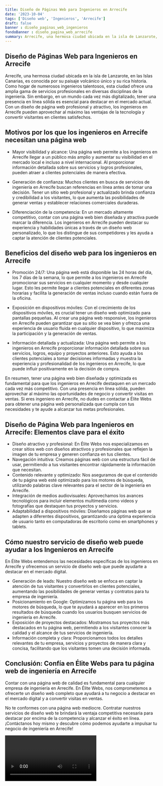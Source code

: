```yaml
---
title: Diseño de Páginas Web para Ingenieros en Arrecife
date: '2023-10-04'
tags: ['Diseño web', 'Ingenieros', 'Arrecife']
draft: false
banner : diseño_paginas_web_ingenieros
fondoBanner : diseño_pagina_web_arrecife
summary: Arrecife, una hermosa ciudad ubicada en la isla de Lanzarote, en las Islas Canarias, es conocida por su paisaje volcánico único y su rica historia. Como hogar de numerosos ingenieros talentosos, esta ciudad ofrece una amplia gama de servicios profesionales en diversas disciplinas de la ingeniería. Sin embargo, en un mundo cada vez más digitalizado, tener una presencia en línea sólida es esencial para destacar en el mercado actual. Con un diseño de página web profesional y atractivo, los ingenieros en Arrecife pueden aprovechar al máximo las ventajas de la tecnología y convertir visitantes en clientes satisfechos.
---
```


## Diseño de Páginas Web para Ingenieros en Arrecife

Arrecife, una hermosa ciudad ubicada en la isla de Lanzarote, en las Islas Canarias, es conocida por su paisaje volcánico único y su rica historia. Como hogar de numerosos ingenieros talentosos, esta ciudad ofrece una amplia gama de servicios profesionales en diversas disciplinas de la ingeniería. Sin embargo, en un mundo cada vez más digitalizado, tener una presencia en línea sólida es esencial para destacar en el mercado actual. Con un diseño de página web profesional y atractivo, los ingenieros en Arrecife pueden aprovechar al máximo las ventajas de la tecnología y convertir visitantes en clientes satisfechos.

## Motivos por los que los ingenieros en Arrecife necesitan una página web

- Mayor visibilidad y alcance: Una página web permite a los ingenieros en Arrecife llegar a un público más amplio y aumentar su visibilidad en el mercado local e incluso a nivel internacional. Al proporcionar información detallada sobre sus servicios y logros profesionales, pueden atraer a clientes potenciales de manera efectiva.

- Generación de confianza: Muchos clientes en busca de servicios de ingeniería en Arrecife buscan referencias en línea antes de tomar una decisión. Tener un sitio web profesional y actualizado brinda confianza y credibilidad a los visitantes, lo que aumenta las posibilidades de generar ventas y establecer relaciones comerciales duraderas.

- Diferenciación de la competencia: En un mercado altamente competitivo, contar con una página web bien diseñada y atractiva puede marcar la diferencia. Los ingenieros en Arrecife pueden destacar su experiencia y habilidades únicas a través de un diseño web personalizado, lo que los distingue de sus competidores y les ayuda a captar la atención de clientes potenciales.

## Beneficios del diseño web para los ingenieros en Arrecife

- Promoción 24/7: Una página web está disponible las 24 horas del día, los 7 días de la semana, lo que permite a los ingenieros en Arrecife promocionar sus servicios en cualquier momento y desde cualquier lugar. Esto les permite llegar a clientes potenciales en diferentes zonas horarias y facilita la generación de ventas incluso cuando están fuera de la oficina.

- Exposición en dispositivos móviles: Con el crecimiento de los dispositivos móviles, es crucial tener un diseño web optimizado para pantallas pequeñas. Al crear una página web responsive, los ingenieros en Arrecife pueden garantizar que su sitio se vea bien y ofrezca una experiencia de usuario fluida en cualquier dispositivo, lo que maximiza la participación y la generación de ventas.

- Información detallada y actualizada: Una página web permite a los ingenieros en Arrecife proporcionar información detallada sobre sus servicios, logros, equipo y proyectos anteriores. Esto ayuda a los clientes potenciales a tomar decisiones informadas y muestra la experiencia y profesionalidad de los ingenieros en Arrecife, lo que puede influir positivamente en la decisión de compra.

En resumen, tener una página web bien diseñada y optimizada es fundamental para que los ingenieros en Arrecife destaquen en un mercado cada vez más competitivo. Con una presencia en línea sólida, pueden aprovechar al máximo las oportunidades de negocio y convertir visitas en ventas. Si eres ingeniero en Arrecife, no dudes en contactar a Élite Webs para obtener una página web personalizada que cumpla con tus necesidades y te ayude a alcanzar tus metas profesionales.

<GifSeo />

<Cta />

## Diseño de Página Web para Ingenieros en Arrecife: Elementos clave para el éxito

- Diseño atractivo y profesional: En Élite Webs nos especializamos en crear sitios web con diseños atractivos y profesionales que reflejen la imagen de tu empresa y generen confianza en tus clientes.
- Navegación intuitiva: Creamos páginas web con una estructura fácil de usar, permitiendo a tus visitantes encontrar rápidamente la información que necesitan.
- Contenido relevante y optimizado: Nos aseguramos de que el contenido de tu página web esté optimizado para los motores de búsqueda, utilizando palabras clave relevantes para el sector de la ingeniería en Arrecife.
- Integración de medios audiovisuales: Aprovechamos los avances tecnológicos para incluir elementos multimedia como videos y fotografías que destaquen tus proyectos y servicios.
- Adaptabilidad a dispositivos móviles: Diseñamos páginas web que se adapten a diferentes dispositivos, garantizando una óptima experiencia de usuario tanto en computadoras de escritorio como en smartphones y tablets.

## Cómo nuestro servicio de diseño web puede ayudar a los Ingenieros en Arrecife

En Élite Webs entendemos las necesidades específicas de los ingenieros en Arrecife y ofrecemos un servicio de diseño web que puede ayudarte a destacar en el mercado digital.

- Generación de leads: Nuestro diseño web se enfoca en captar la atención de tus visitantes y convertirlos en clientes potenciales, aumentando las posibilidades de generar ventas y contratos para tu empresa de ingeniería.
- Posicionamiento en Google: Optimizamos tu página web para los motores de búsqueda, lo que te ayudará a aparecer en los primeros resultados de búsqueda cuando los usuarios busquen servicios de ingeniería en Arrecife.
- Exposición de proyectos destacados: Mostramos tus proyectos más destacados en tu página web, permitiendo a los visitantes conocer la calidad y el alcance de tus servicios de ingeniería.
- Información completa y clara: Proporcionamos todos los detalles relevantes de tu empresa, servicios y proyectos de manera clara y concisa, facilitando que los visitantes tomen una decisión informada.

## Conclusión: Confía en Élite Webs para tu página web de ingeniería en Arrecife

Contar con una página web de calidad es fundamental para cualquier empresa de ingeniería en Arrecife. En Élite Webs, nos comprometemos a ofrecerte un diseño web completo que ayudará a tu negocio a destacar en el mercado digital y a convertir visitas en ventas.

No te conformes con una página web mediocre. Contratar nuestros servicios de diseño web te brindará la ventaja competitiva necesaria para destacar por encima de la competencia y alcanzar el éxito en línea. ¡Contáctanos hoy mismo y descubre cómo podemos ayudarte a impulsar tu negocio de ingeniería en Arrecife!

<Video />

<CtaBot job='Ingenieros' city='Arrecife'/>

<Gmaps query='Arrecife+españa+maps' />